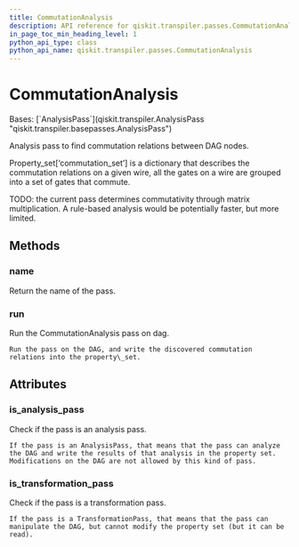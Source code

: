 ```yaml
---
title: CommutationAnalysis
description: API reference for qiskit.transpiler.passes.CommutationAnalysis
in_page_toc_min_heading_level: 1
python_api_type: class
python_api_name: qiskit.transpiler.passes.CommutationAnalysis
---
```


# CommutationAnalysis

<Class id="qiskit.transpiler.passes.CommutationAnalysis" isDedicatedPage={true} github="https://github.com/qiskit/qiskit/tree/stable/0.24/qiskit/transpiler/passes/optimization/commutation_analysis.py" signature="CommutationAnalysis(*args, **kwargs)">
  Bases: [`AnalysisPass`](qiskit.transpiler.AnalysisPass "qiskit.transpiler.basepasses.AnalysisPass")

  Analysis pass to find commutation relations between DAG nodes.

  Property\_set\[‘commutation\_set’] is a dictionary that describes the commutation relations on a given wire, all the gates on a wire are grouped into a set of gates that commute.

  TODO: the current pass determines commutativity through matrix multiplication. A rule-based analysis would be potentially faster, but more limited.

  ## Methods

  <span id="qiskit-transpiler-passes-commutationanalysis-name" />

  ### name

  <Function id="qiskit.transpiler.passes.CommutationAnalysis.name" signature="CommutationAnalysis.name()">
    Return the name of the pass.
  </Function>

  <span id="qiskit-transpiler-passes-commutationanalysis-run" />

  ### run

  <Function id="qiskit.transpiler.passes.CommutationAnalysis.run" signature="CommutationAnalysis.run(dag)">
    Run the CommutationAnalysis pass on dag.

    Run the pass on the DAG, and write the discovered commutation relations into the property\_set.
  </Function>

  ## Attributes

  ### is\_analysis\_pass

  <Attribute id="qiskit.transpiler.passes.CommutationAnalysis.is_analysis_pass">
    Check if the pass is an analysis pass.

    If the pass is an AnalysisPass, that means that the pass can analyze the DAG and write the results of that analysis in the property set. Modifications on the DAG are not allowed by this kind of pass.
  </Attribute>

  ### is\_transformation\_pass

  <Attribute id="qiskit.transpiler.passes.CommutationAnalysis.is_transformation_pass">
    Check if the pass is a transformation pass.

    If the pass is a TransformationPass, that means that the pass can manipulate the DAG, but cannot modify the property set (but it can be read).
  </Attribute>
</Class>

